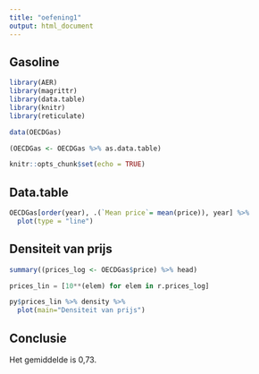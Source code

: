 ```yaml
---
title: "oefening1"
output: html_document
---
```


## Gasoline

```r
library(AER)
library(magrittr)
library(data.table)
library(knitr)
library(reticulate)

data(OECDGas)
```

```r
(OECDGas <- OECDGas %>% as.data.table)
```

```r
knitr::opts_chunk$set(echo = TRUE)
```

## Data.table

```r
OECDGas[order(year), .(`Mean price`= mean(price)), year] %>%
  plot(type = "line")
```

## Densiteit van prijs

```r
summary((prices_log <- OECDGas$price) %>% head)
```

```python
prices_lin = [10**(elem) for elem in r.prices_log]
```

```r
py$prices_lin %>% density %>%
  plot(main="Densiteit van prijs")
```

## Conclusie

Het gemiddelde is 0,73.